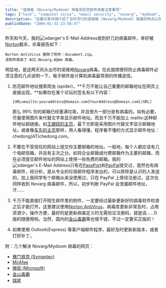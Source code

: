 ---
title: "诺维格 (Novarg/Mydoom) 病毒及防范邮件病毒注意事项"
tags: ["tech", "computer virus", "email security", "novarg", "mydoom", "malware", "security", "norton antivirus"]
description: "这篇文章详细介绍了当时流行的诺维格 (Novarg/Mydoom) 病毒的特点以及防范邮件病毒的方法。作者分享了自己收到的病毒邮件被杀毒软件拦截的经历，并提出四点预防建议：不在网页上直接显示邮箱地址、不在不可信网站提交主要邮箱、不直接打开陌生邮件附件、及时更新邮件客户端。文章最后附上了处理这类病毒的官方资源链接。"
publishDate: "2004-01-31 23:56:47"
---

昨天和今天，我的![xdanger's E-Mail Address](http://me.xdanger.com/i/mailaddress_3.gif)收到好几封病毒邮件，幸好被[Norton](http://www.symantec.com/)截杀，杀毒报告如下：

```text
Norton AntiVirus 删除了附件：document.zip。
该附件感染了 W32.Novarg.A@mm 病毒。
```

明显地，是这两天风头出尽的诺维格[Novarg](http://www.google.com/search?q=Novarg)病毒。在此就顺便将防止病毒邮件必须注意的几点说明一下，电子邮件是计算机病毒最常用的传播途径。

1. 防范邮件地址搜索爬虫 (spider)，**千万不能让自己重要的邮箱地址在网页上直接出现。**如果你在某个论坛的签名有以下内容：

   ```text
   [URL=mailto:youraddress@domain.com]YourAddress@Domain.com[/URL]
   ```

   那么 99% 你的邮箱已经塞满垃圾，并且很大一部分是有病毒的。如有必要，尽量使用图片来代替文字来显示邮件地址。而且千万不能加上 mailto:这种邮件地址超链接。如[王建硕的主页](http://home.wangjianshuo.com/)，最下方即是采用图片代替文字显示邮箱地址。或者像[车东的主页](http://www.chedong.com/)那样，用人看得懂，程序看不懂的方式显示邮件地址：chedong(AT)chedong.com。

2. 不要在不受信任的网站上提交你主要邮箱的地址。一般地，每个人都应该有几个电邮信箱，并且有主次之分。如将企业邮箱或付费邮箱作为主要的邮箱，而在必须提交邮件地址的网站上使用一些免费的邮箱。我的![xdanger's E-Mail Address](http://me.xdanger.com/i/mailaddress_3.gif)只有在[PassPort](http://www.passport.com/)和[PayPal](http://www.paypal.com)提交过，竟然也有病毒邮件，经分析，是从专业的垃圾邮件程序发出的，可以排除是认识的人发送的。加上我同学有个邮箱从来没使用过，只在 PayPal 上曾经注册过，这次也同样收到 Novarg 病毒邮件，所以，初步判断 PayPal 会泄漏邮件地址，汗……

3. 千万不能直接打开陌生邮件里的附件，一定要经过最新更新好的病毒软件检查之后才能打开。这里建议使用[Norton AntiVirus](http://www.symantec.com/region/cn/)，病毒库更新非常及时，占用资源少，操作方便，最好的是更新病毒定义时无需验证注册码，就是说……D 版的随便用啦。当然，国内的[金山毒霸](http://www.duba.net/)等也很不错，不过一定要买正版的！

4. 如果使用 Outlook(Express) 等客户端邮件程序，最好及时更新新版本，或者打好补丁。

附：几个解决 Novarg/Mydoom 病毒的网页：

- [赛门铁克 (Symantec)](http://securityresponse1.symantec.com/sarc/sarc.nsf/html/w32.novarg.a@mm.html)
- [McAfee](http://us.mcafee.com/virusInfo/default.asp?id=description&virus_k=100983)
- [微软 (Microsoft)](http://www.microsoft.com/security/antivirus/mydoom.asp)
- [金山毒霸](http://www.duba.net/special/virtusspecial/Novarg/index.shtml)
- [瑞星](http://it.rising.com.cn/newSite/Channels/info/virus/TopicExplorerPagePackage/novarg.htm)
